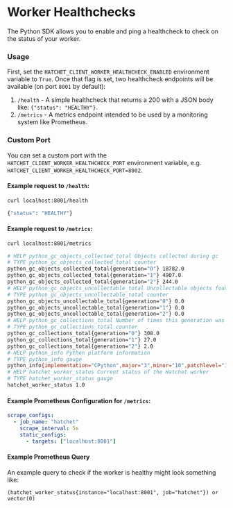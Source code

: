
# Worker Healthchecks

The Python SDK allows you to enable and ping a healthcheck to check on the status of your worker.

### Usage

First, set the `HATCHET_CLIENT_WORKER_HEALTHCHECK_ENABLED` environment variable to `True`. Once that flag is set, two healthcheck endpoints will be available (on port `8001` by default):

1. `/health` - A simple healthcheck that returns a 200 with a JSON body like: `{"status": "HEALTHY"}`.
2. `/metrics` - A metrics endpoint intended to be used by a monitoring system like Prometheus.

### Custom Port

You can set a custom port with the `HATCHET_CLIENT_WORKER_HEALTHCHECK_PORT` environment variable, e.g. `HATCHET_CLIENT_WORKER_HEALTHCHECK_PORT=8002`.

#### Example request to `/health`:

```bash
curl localhost:8001/health

{"status": "HEALTHY"}
```

#### Example request to `/metrics`:

```bash
curl localhost:8001/metrics

# HELP python_gc_objects_collected_total Objects collected during gc
# TYPE python_gc_objects_collected_total counter
python_gc_objects_collected_total{generation="0"} 18782.0
python_gc_objects_collected_total{generation="1"} 4907.0
python_gc_objects_collected_total{generation="2"} 244.0
# HELP python_gc_objects_uncollectable_total Uncollectable objects found during GC
# TYPE python_gc_objects_uncollectable_total counter
python_gc_objects_uncollectable_total{generation="0"} 0.0
python_gc_objects_uncollectable_total{generation="1"} 0.0
python_gc_objects_uncollectable_total{generation="2"} 0.0
# HELP python_gc_collections_total Number of times this generation was collected
# TYPE python_gc_collections_total counter
python_gc_collections_total{generation="0"} 308.0
python_gc_collections_total{generation="1"} 27.0
python_gc_collections_total{generation="2"} 2.0
# HELP python_info Python platform information
# TYPE python_info gauge
python_info{implementation="CPython",major="3",minor="10",patchlevel="15",version="3.10.15"} 1.0
# HELP hatchet_worker_status Current status of the Hatchet worker
# TYPE hatchet_worker_status gauge
hatchet_worker_status 1.0
```

#### Example Prometheus Configuration for `/metrics`:

```yaml
scrape_configs:
  - job_name: "hatchet"
    scrape_interval: 5s
    static_configs:
      - targets: ["localhost:8001"]
```

#### Example Prometheus Query

An example query to check if the worker is healthy might look something like:

```
(hatchet_worker_status{instance="localhost:8001", job="hatchet"}) or vector(0)
```
